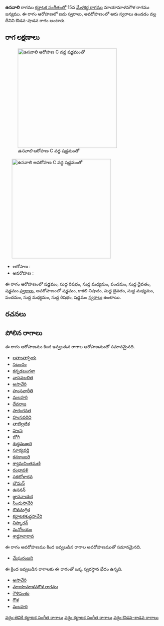 {{Infobox ragam
	| name          	= ఉసవాలి
	| synonym	    	= 
	| mela          	= 
	| chakra        	= 
	| janaka        	= 
	| type          	= ఔడవ-శాడవ
	| arohanam      	= {{svaraC|S|R1|M1|P|D1|S'}} 
	| avarohanam    	= {{svaraC|S'|N3|D1|M1|P|M1|R1|S}}
	| jeeva         	=
	| chhaya        	=
	| nyasa         	=
	| vishesha      	= 
	| equivalent  		= 
}}
{{కర్ణాటక సంగీత రాగాలు}}
'''ఉసవాలి''' రాగము [[కర్ణాటక సంగీతం]]లో 15వ [[మేళకర్త రాగము]] మాయామాళవగౌళ రాగము జన్యము.  ఈ రాగం ఆరోహణలో ఐదు స్వరాలు, అవరోహణంలో ఆరు స్వరాలు ఉండడం వల్ల దీనిని ఔడవ-షాడవ రాగం అంటారు.


==రాగ లక్షణాలు==
[[Image:usavali_ar_kb2wiki.png|thumb|right|316px|''ఉసవాలి'' ఆరోహణ C వద్ద షడ్జమంతో]]
	[[Image:usavali_av_kb2wiki.png|thumb|right|316px|''ఉసవాలి'' అవరోహణ C వద్ద షడ్జమంతో]]

* ఆరోహణ : {{svaraC|S|R1|M1|P|D1|S'}} 
* అవరోహణ : {{svaraC|S'|N3|D1|M1|P|M1|R1|S}}

ఈ రాగం ఆరోహణంలో షడ్జమం, సుద్ద  రిషభం, సుద్ద మధ్యమం, పంచమం, సుద్ద దైవతం, షడ్జమం [[స్వరాలు]], అవరోహణంలో షడ్జమం, కాకలి  నిషాదం, సుద్ద దైవతం, సుద్ద మధ్యమం, పంచమం, సుద్ద మధ్యమం, సుద్ద  రిషభం, షడ్జమం [[స్వరాలు]] ఉంటాయి.

==రచనలు==



==పోలిన రాగాలు==
ఈ రాగం ఆరోహణము కింద ఇవ్వబడిన రాగాల ఆరోహణముతో సమానమైనది.
* [[ లతాంతాప్రియ]]
* [[సబందం]]
* [[కన్నడబంగళా]]
* [[వాసవలలిత]]
* [[ అసావేరి]]
* [[హంసవారీతి]]
* [[మలహరి]]
* [[దేవరాజ]]
* [[సారంగనత]]
* [[హంసవరిది]]
* [[తాటిల్లటిక]]
* [[హంస]]
* [[జోగి]]
* [[శుధ్ధముఖరి]]
* [[సూర్యవర్తి]]
* [[కనకాంబరి]]
* [[శ్యామచింతమణి]]
* [[రంభావళి]]
* [[సకటోళారవ]]
* [[బౌమన్]]
* [[ఉసనన్]]
* [[జ్ఞాననాయక]]
* [[సింధుసావేరి]]
* [[గౌళచంద్రిక]]
* [[కర్ణాటకశుద్ధసావేరి]]
* [[నిస్కారన్]]
* [[మనోలయం]]
* [[శార్దూలారావ]]

ఈ రాగం అవరోహణము కింద ఇవ్వబడిన రాగాల అవరోహణముతో సమానమైనది.
* [[మేఘరంజని]]

ఈ క్రింద ఇవ్వబడిన రాగాలకు ఈ రాగంతో ఒక్క స్వరస్థాన భేదం ఉన్నది.
* [[ అసావేరి]]
* [[మాయామాళవగౌళ రాగము]]
* [[గౌళిపంతు]]
* [[గౌళ]]
* [[మలహరి]]



[[వర్గం:తెవికి కర్ణాటక సంగీత రాగాలు]]
[[వర్గం:కర్ణాటక సంగీత రాగాలు]]
[[వర్గం:ఔడవ-శాడవ రాగాలు]]